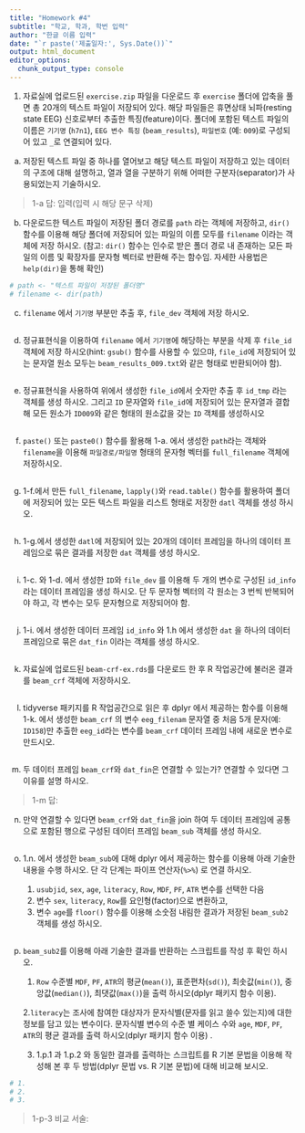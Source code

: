 ```yaml
---
title: "Homework #4"
subtitle: "학교, 학과, 학번 입력"
author: "한글 이름 입력"
date: "`r paste('제출일자:', Sys.Date())`"
output: html_document
editor_options: 
  chunk_output_type: console
---
```



<!-- ```{r, include=FALSE, echo=FALSE} -->
<!-- knitr::opts_knit$set(root.dir = '..') -->
<!-- ``` -->


1. 자료실에 업로드된 `exercise.zip` 파일을 다운로드 후 `exercise` 폴더에 압축을 풀면 총 20개의 텍스트 파일이 저장되어 있다. 해당 파일들은 휴면상태 뇌파(resting state EEG) 신호로부터 추출한 특징(feature)이다. 폴더에 포함된 텍스트 파일의 이름은 `기기명` (`h7n1`), `EEG 변수 특징` (`beam_results`), `파일번호` (예: `009`)로 구성되어 있고 `_`로 연결되어 있다. 

a. 저장된 텍스트 파일 중 하나를 열어보고 해당 텍스트 파일이 저장하고 있는 데이터의 구조에 대해 설명하고, 열과 열을 구분하기 위해 어떠한 구분자(separator)가 사용되었는지 기술하시오. 

> 1-a 답: 입력(입력 시 해당 문구 삭제)


b. 다운로드한 텍스트 파일이 저장된 폴더 경로를 `path` 라는 객체에 저장하고,  `dir()` 함수를 이용해 해당 폴더에 저장되어 있는 파일의 이름 모두를 `filename` 이라는 객체에 저장 하시오. (참고: `dir()` 함수는 인수로 받은 폴더 경로 내 존재하는 모든 파일의 이름 및 확장자를 문자형 벡터로 반환해 주는 함수임. 자세한 사용법은 `help(dir)`을 통해 확인)

```r
# path <- "텍스트 파일이 저장된 폴더명"
# filename <- dir(path)
```

c. `filename` 에서 `기기명` 부분만 추출 후, `file_dev` 객체에 저장 하시오. 
   
```r

```

d. 정규표현식을 이용하여 `filename` 에서 `기기명`에 해당하는 부분을 삭제 후 `file_id` 객체에 저장 하시오(hint: `gsub()` 함수를 사용할 수 있으먀, `file_id`에 저장되어 있는 문자열 원소 모두는 `beam_results_009.txt`와 같은 형태로 반환되어야 함). 

```r

```

e. 정규표현식을 사용하여 위에서 생성한 `file_id`에서 숫자만 추출 후 `id_tmp` 라는 객체를 생성 하시오. 그리고 `ID` 문자열와 `file_id`에 저장되어 있는 문자열과 결합해 모든 원소가 `ID009`와 같은 형태의 원소값을 갖는 `ID` 객체를 생성하시오

```r

```

f. `paste()` 또는 `paste0()` 함수를 활용해 1-a. 에서 생성한 `path`라는 객체와 `filename`을 이용해 `파일경로/파일명` 형태의 문자형 벡터를 `full_filename` 객체에 저장하시오. 

```r

```

g. 1-f.에서 만든 `full_filename`, `lapply()`와 `read.table()` 함수를 활용하여 폴더에 저장되어 있는 모든 텍스트 파일을 리스트 형태로 저장한 `datl` 객체를 생성 하시오.

```r

```

h. 1-g.에서 생성한 `datl`에 저장되어 있는 20개의 데이터 프레임을 하나의 데이터 프레임으로 묶은 결과를 저장한 `dat` 객체를 생성 하시오. 

```r

```

i. 1-c. 와 1-d. 에서 생성한 `ID`와 `file_dev` 를 이용해 두 개의 변수로 구성된  `id_info` 라는 데이터 프레임을 생성 하시오. 단 두 문자형 벡터의 각 원소는 3 번씩 반복되어야 하고, 각 변수는 모두 문자형으로 저장되어야 함. 

```r

```


j. 1-i. 에서 생성한 데이터 프레임 `id_info` 와 1.h 에서 생성한 `dat` 을 하나의 데이터 프레임으로 묶은 `dat_fin` 이라는 객체를 생성 하시오. 

```r


```

  
k. 자료실에 업로드된 `beam-crf-ex.rds`를 다운로드 한 후 R 작업공간에 불러온 결과를 `beam_crf` 객체에 저장하시오. 

```r

```

l. tidyverse 패키지를 R 작업공간으로 읽은 후 dplyr 에서 제공하는 함수를 이용해 1-k. 에서 생성한 `beam_crf` 의 변수 `eeg_filenam` 문자열 중 처음 5개 문자(예: `ID158`)만 추출한 `eeg_id`라는 변수를 `beam_crf` 데이터 프레임 내에 새로운 변수로 만드시오. 

```r

```

m. 두 데이터 프레임 `beam_crf`와 `dat_fin`은 연결할 수 있는가? 연결할 수 있다면 그 이유를 설명 하시오. 


> 1-m 답: 


n. 만약 연결할 수 있다면 `beam_crf`와 `dat_fin`을 join 하여 두 데이터 프레임에 공통으로 포함된 행으로 구성된 데이터 프레임 `beam_sub` 객체를 생성 하시오. 

```r

```


o. 1.n. 에서 생성한 `beam_sub`에 대해 dplyr 에서 제공하는 함수를 이용해 아래 기술한 내용을 수행 하시오. 단  각 단계는 파이프 연산자(`%>%`) 로 연결 하시오. 

   1. `usubjid`, `sex`, `age`, `literacy`, `Row`, `MDF`, `PF`, `ATR` 변수를 선택한 다음
   2. 변수 `sex`, `literacy`, `Row`를 요인형(factor)으로 변환하고, 
   3. 변수 `age`를 `floor()` 함수를 이용해 소숫점 내림한 결과가 저장된 `beam_sub2` 객체를 생성 하시오. 


```r

```


p. `beam_sub2`를 이용해 아래 기술한 결과를 반환하는 스크립트를 작성 후 확인 하시오. 


   1. `Row` 수준별 `MDF`, `PF`, `ATR`의 평균(`mean()`), 표준편차(`sd()`), 최솟값(`min()`), 중앙값(`median()`), 최댓값(`max()`)을 출력 하시오(dplyr 패키지 함수 이용). 
   
   2.`literacy`는 조사에 참여한 대상자가 문자식별(문자를 읽고 쓸수 있는지)에 대한 정보를 담고 있는 변수이다. 문자식별 변수의 수준 별 케이스 수와 `age`, `MDF`, `PF`, `ATR`의 평균 결과를 출력 하시오(dplyr 패키지 함수 이용) . 
   
   3. 1.p.1 과 1.p.2 와 동일한 결과를 출력하는 스크립트를 R 기본 문법을 이용해 작성해 본 후 두 방법(dplyr 문법 vs. R 기본 문법)에 대해 비교해 보시오. 

```r
# 1. 
# 2. 
# 3. 
```

> 1-p-3 비교 서술: 

